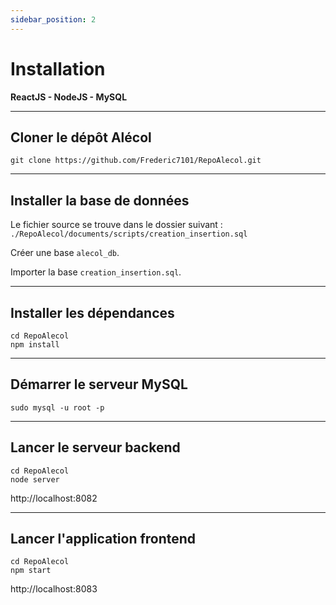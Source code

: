 ```yaml
---
sidebar_position: 2
---
```



# Installation

**ReactJS - NodeJS - MySQL**

-----

## Cloner le dépôt Alécol

```shell
git clone https://github.com/Frederic7101/RepoAlecol.git
```

-----

## Installer la base de données

Le fichier source se trouve dans le dossier suivant :
`./RepoAlecol/documents/scripts/creation_insertion.sql`

Créer une base `alecol_db`.

Importer la base `creation_insertion.sql`.

-----

## Installer les dépendances

```shell
cd RepoAlecol
npm install
```

-----

## Démarrer le serveur MySQL

```shell
sudo mysql -u root -p
```

-----

## Lancer le serveur backend

```shell
cd RepoAlecol
node server
```

http://localhost:8082

-----

## Lancer l'application frontend

```shell
cd RepoAlecol
npm start
```

http://localhost:8083
